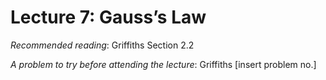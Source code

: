 # Lecture 7: Gauss's Law

*Recommended reading*: Griffiths Section 2.2

*A problem to try before attending the lecture*: Griffiths [insert problem no.]